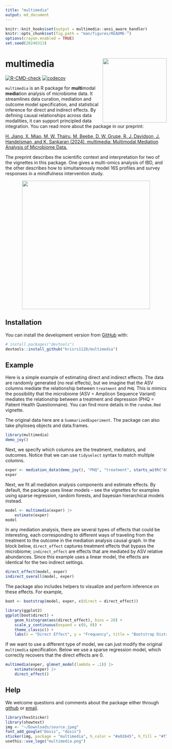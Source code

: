 ```yaml
---
title: "multimedia"
output: md_document
---
```


```r
knitr::knit_hooks$set(output = multimedia::ansi_aware_handler)
knitr::opts_chunk$set(fig.path = "man/figures/README-")
options(crayon.enabled = TRUE)
set.seed(20240313)
```

# multimedia <img src="man/figures/logo.png" align="right" width="200" alt=""/>

<!-- badges: start -->
[![R-CMD-check](https://github.com/krisrs1128/multimedia/actions/workflows/R-CMD-check.yaml/badge.svg)](https://github.com/krisrs1128/multimedia/actions/workflows/R-CMD-check.yaml)
[![codecov](https://codecov.io/github/krisrs1128/multimedia/graph/badge.svg?token=XB865GLQ8B)](https://codecov.io/github/krisrs1128/multimedia)
<!-- badges: end -->

`multimedia` is an R package for **multi**modal **media**tion analysis of
microbiome data. It streamlines data curation, mediation and outcome model
specification, and statistical inference for direct and indirect effects. By
defining causal relationships across data modalities, it can support principled
data integration. You can read more about the package in our preprint:

[H. Jiang, X. Miao, M. W. Thairu, M. Beebe, D. W. Grupe, R. J. Davidson, J. Handelsman, and K. Sankaran (2024). multimedia: Multimodal Mediation Analysis of Microbiome Data.](https://www.biorxiv.org/content/10.1101/2024.03.27.587024v1)

The preprint describes the scientific context and interpretation for two of the
vignettes in this package. One gives a multi-omics analysis of IBD, and the
other describes how to simultaneously model 16S profiles and survey responses in
a mindfulness intervention study.

<center>
  <img src="man/figures/overview_figure-extended.png" width=400/>
</center>

## Installation

You can install the development version from
[GitHub](https://github.com/krisrs1128/multimedia) with:

``` r
# install.packages("devtools")
devtools::install_github("krisrs1128/multimedia")
```

## Example

Here is a simple example of estimating direct and indirect effects. 
The data are randomly generated (no real effects), but we imagine that
the ASV columns mediate the relationship between `treatment` and `PHQ`.  This is
mimics the possibility that the microbiome (ASV = Amplicon Sequence Variant)
mediates the relationship between a treatment and depression (PHQ = Patient
Health Questionnaire). You can find more details in the `random.Rmd` vignette.

The original data here are a `SummarizedExperiment`. The package can also take
phyloseq objects and data.frames.

```r
library(multimedia)
demo_joy()
```

Next, we specify which columns are the treatment, mediators, and outcomes.
Notice that we can use `tidyselect` syntax to match multiple columns.

```r
exper <- mediation_data(demo_joy(), "PHQ", "treatment", starts_with("ASV"))
exper
```

Next, we fit all mediation analysis components and estimate effects. By default,
the package uses linear models -- see the vignettes for examples using sparse
regression, random forests, and bayesian hierarchical models instead.

```r
model <- multimedia(exper) |>
    estimate(exper)
model
```

In any mediation analysis, there are several types of effects that could be
interesting, each corresponding to different ways of traveling from the
treatment to the outcome in the mediation analysis causal graph. In the block
below, `direct_effect` captures treatment effects that bypass the microbiome;
`indirect_effect` are effects that are mediated by ASV relative abundances.
Since this example uses a linear model, the effects are identical for the two
indirect settings.

```r
direct_effect(model, exper)
indirect_overall(model, exper)
```

The package also includes helpers to visualize and perform inference on these
effects. For example, 

```r
boot <- bootstrap(model, exper, c(direct = direct_effect))

library(ggplot2)
ggplot(boot$direct) +
    geom_histogram(aes(direct_effect), bins = 20) +
    scale_y_continuous(expand = c(0, 0)) +
    theme_classic() +
    labs(x = "Direct Effect", y = "Frequency", title = "Bootstrap Distribution")
```

If we want to use a different type of model, we can just modify the original
`multimedia` specification. Below we use a sparse regression model, which
correctly recovers that the direct effects are 0.

```r
multimedia(exper, glmnet_model(lambda = .1)) |>
    estimate(exper) |>
    direct_effect()
```

## Help

We welcome questions and comments about the package either through
[github](https://github.com/krisrs1128/multimedia/issues) or [email](mailto:ksankaran@wisc.edu).

```r
library(hexSticker)
library(showtext)
img <- "~/Downloads/source.jpeg"
font_add_google("Dosis", "dosis")
sticker(img, package = "multimedia", h_color = "#a92645", h_fill = "#f7f7f7", p_size = 35, p_y = 1.4, s_x = 1, s_y = .75, s_width = .47, p_color = "#0c0c0c", dpi = 500, p_family = "dosis")
usethis::use_logo("multimedia.png")
```
